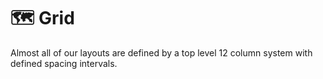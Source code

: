 
<Meta title="Gamut|Foundations/Layouts/Grid/About" />

# 🗺️ Grid

Almost all of our layouts are defined by a top level 12 column system with defined spacing intervals.
